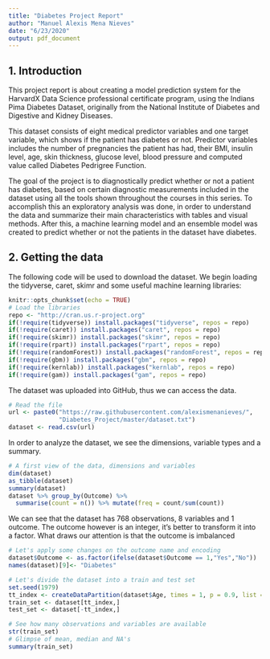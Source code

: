 ```yaml
---
title: "Diabetes Project Report"
author: "Manuel Alexis Mena Nieves"
date: "6/23/2020"
output: pdf_document
---
```


## 1. Introduction

This project report is about creating a model prediction system for the HarvardX Data Science professional certificate program, using the Indians Pima Diabetes Dataset, originally from the National Institute of Diabetes and Digestive and Kidney Diseases.

This dataset consists of eight medical predictor variables and one target variable, which shows if the patient has diabetes or not. Predictor variables includes the number of pregnancies the patient has had, their BMI, insulin level, age, skin thickness, glucose level, blood pressure and computed value called Diabetes Pedrigree Function.

The goal of the project is to diagnostically predict whether or not a patient has diabetes, based on certain diagnostic measurements included in the dataset using all the tools shown throughout the courses in this series. To accomplish this an exploratory analysis was done, in order to understand the data and summarize their main characteristics with tables and visual methods. After this, a machine learning model and an ensemble model was created to predict whether or not the patients in the dataset have diabetes.

## 2. Getting the data

The following code will be used to download the dataset. We begin loading the tidyverse, caret, skimr and some useful machine learning  libraries:

```r
knitr::opts_chunk$set(echo = TRUE)
# Load the libraries
repo <- "http://cran.us.r-project.org"
if(!require(tidyverse)) install.packages("tidyverse", repos = repo)
if(!require(caret)) install.packages("caret", repos = repo)
if(!require(skimr)) install.packages("skimr", repos = repo)
if(!require(rpart)) install.packages("rpart", repos = repo)
if(!require(randomForest)) install.packages("randomForest", repos = repo)
if(!require(gbm)) install.packages("gbm", repos = repo)
if(!require(kernlab)) install.packages("kernlab", repos = repo)
if(!require(gam)) install.packages("gam", repos = repo)
```

The dataset was uploaded into GitHub, thus we can access the data.

```r
# Read the file
url <- paste0("https://raw.githubusercontent.com/alexismenanieves/",
              "Diabetes_Project/master/dataset.txt")
dataset <- read.csv(url)
```

In order to analyze the dataset, we see the dimensions, variable types and a summary.

```r
# A first view of the data, dimensions and variables
dim(dataset)
as_tibble(dataset)
summary(dataset)
dataset %>% group_by(Outcome) %>% 
  summarise(count = n()) %>% mutate(freq = count/sum(count))
```

We can see that the dataset has 768 observations, 8 variables and 1 outcome. The outcome however is an integer, it's better to transform it into a factor. What draws our attention is that the outcome is imbalanced

```r
# Let's apply some changes on the outcome name and encoding
dataset$Outcome <- as.factor(ifelse(dataset$Outcome == 1,"Yes","No"))
names(dataset)[9]<- "Diabetes"
```

```r
# Let's divide the dataset into a train and test set
set.seed(1979)
tt_index <- createDataPartition(dataset$Age, times = 1, p = 0.9, list = FALSE)
train_set <- dataset[tt_index,]
test_set <- dataset[-tt_index,]
```

```r
# See how many observations and variables are available
str(train_set)
# Glimpse of mean, median and NA's
summary(train_set)
```

